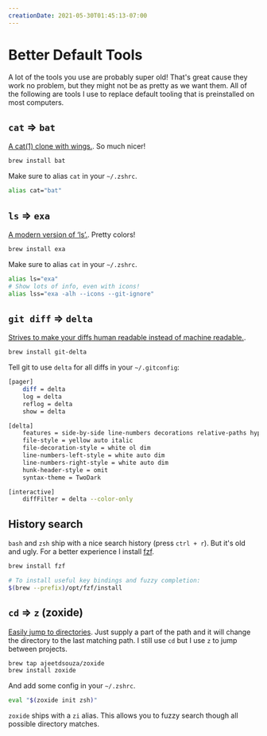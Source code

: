 ```yaml
---
creationDate: 2021-05-30T01:45:13-07:00
---
```


# Better Default Tools

A lot of the tools you use are probably super old! That's great cause they work no problem, but they might not be as pretty as we want them. All of the following are tools I use to replace default tooling that is preinstalled on most computers.

## `cat` => `bat`

[A cat(1) clone with wings.](https://github.com/sharkdp/bat). So much nicer!

```sh
brew install bat
```

Make sure to alias `cat` in your `~/.zshrc`.

```sh
alias cat="bat"
```

## `ls` => `exa`

[A modern version of ‘ls’.](https://github.com/ogham/exa). Pretty colors!

```sh
brew install exa
```

Make sure to alias `cat` in your `~/.zshrc`.

```sh
alias ls="exa"
# Show lots of info, even with icons!
alias lss="exa -alh --icons --git-ignore"
```

## `git diff` => `delta`

[Strives to make your diffs human readable instead of machine readable.](https://github.com/so-fancy/diff-so-fancy).

```sh
brew install git-delta
```

Tell git to use `delta` for all diffs in your `~/.gitconfig`:

```sh
[pager]
    diff = delta
    log = delta
    reflog = delta
    show = delta

[delta]
    features = side-by-side line-numbers decorations relative-paths hyperlinks
    file-style = yellow auto italic
    file-decoration-style = white ol dim
    line-numbers-left-style = white auto dim
    line-numbers-right-style = white auto dim
    hunk-header-style = omit
    syntax-theme = TwoDark

[interactive]
    diffFilter = delta --color-only
```

## History search

`bash` and `zsh` ship with a nice search history (press `ctrl + r`). But it's old and ugly. For a better experience I install [fzf](https://github.com/junegunn/fzf).

```sh
brew install fzf

# To install useful key bindings and fuzzy completion:
$(brew --prefix)/opt/fzf/install
```

## `cd` => `z` (zoxide)

[Easily jump to directories](https://github.com/ajeetdsouza/zoxide). Just supply a part of the path and it will change the directory to the last matching path. I still use `cd` but I use `z` to jump between projects.

```sh
brew tap ajeetdsouza/zoxide
brew install zoxide
```

And add some config in your `~/.zshrc`.

```sh
eval "$(zoxide init zsh)"
```

`zoxide` ships with a `zi` alias. This allows you to fuzzy search though all possible directory matches.
